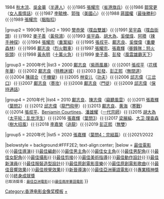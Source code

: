{{Navbox
|name  = 香港電影金像獎最佳剪接
|title = {{{1|}}}[[香港電影金像獎]][[香港電影金像獎最佳剪接|最佳剪接]]
|titlestyle = background: #FFF2E2
|groupstyle = background: #FFF2E2
|colwidth = 300px

|group1 = 1980年代
|list1 = 1983 [[周國忠]]（[[夜驚魂 (電影)|夜驚魂]]）{{·}}1984 [[鄒長根|秋木涼]]、[[吳金華 (剪接師)|吳金華]]（[[半邊人]]）{{·}}1985 [[張耀宗]]（[[省港旗兵]]）{{·}}1986 [[鄒長根|鄒常更]]（[[女人風情話]]）{{·}}1987 [[李毓槐]]、[[郭強]]（[[美國心]]）{{·}}1988 [[蔣國權]]（[[最後勝利]]）{{·}}1989 [[張耀宗]]（[[胭脂扣]]）

|group2 = 1990年代
|list2 = 1990 [[樊恭榮]]（[[喋血双雄 (1989年电影)|喋血雙雄]]）{{·}}1991 [[吴宇森]]（[[喋血街頭]]）{{·}}1992 [[麥子善]]（[[黃飛鴻 (1991年電影)|黃飛鴻]]）{{·}}1993 [[吴宇森|吳宇森]]、[[胡大為]]、[[奚傑煒]]、[[阿積 (剪接)|阿積]]（[[辣手神探]]）{{·}}1994 [[張耀宗]]（[[重案組 (電影)|重案組]]）{{·}}1995 [[張叔平]]、[[鄺志良]]、[[奚傑偉]]（[[重庆森林|重慶森林]]）{{·}}1996 [[鄺志良]]（[[烈火戰車 (1995年電影)|烈火戰車]]）{{·}}1997 [[張耀宗]]、[[張嘉輝]]（[[衝鋒隊：怒火街頭]]）{{·}}1998 [[黃永明]]（[[十萬火急 (香港電影)|十萬火急]]）{{·}}1999 [[麥子善]]、[[彭氏兄弟|彭發]]（[[風雲：雄霸天下 (1998年電影)|風雲雄霸天下]]）

|group3 = 2000年代
|list3 = 2000 [[鄺志良]]（[[紫雨風暴]]）{{·}}2001 [[張叔平]]（[[花樣年華]]）{{·}}2002 [[鄺志良]]（[[特務迷城]]）{{·}}2003 [[彭氏兄弟|彭發]]、[[彭正熙]]（[[無間道]]）{{·}}2004 [[陳祺合]]（[[千機變]]）{{·}}2005 [[林安儿]]（[[功夫 (电影)|功夫]]）{{·}}2006 [[邱志偉 (剪接師)|邱志偉]]（[[三岔口 (电影)|三岔口]]）{{·}}2007 [[鄺志良]]（[[墨攻 (电影)|墨攻]]）{{·}}2008 [[鄺志良]]（[[門徒 (電影)|門徒]]）{{·}}2009 [[邱志偉 (剪接師)|邱志偉]]（[[保持通話]]）

|group4 = 2010年代
|list4 = 2010 [[鄺志良]]、[[陳志偉 (剪接師)|陳志偉]]（[[竊聽風雲]]）{{·}}2011 [[張嘉輝]]（[[葉問2]]）{{·}}2012 [[邱志偉 (剪接師)|邱志偉]]（[[龍門飛甲 (電影)|龍門飛甲]]）{{·}}2013 [[鄺志良]]、[[黃海 (剪接師)|黄海]]（[[寒戰]]）{{·}}2014 [[張叔平]]、[[Benjamin Courtines]]、[[潘雄耀]]（[[一代宗師]]）{{·}}2015 [[胡大為]]（[[太平輪_(電影)|太平轮：乱世浮生]]）{{·}}2016 [[張嘉輝]]（[[葉問3]]）{{·}}2017 [[梁展綸]]、[[大卫·理查森‎]]（[[樹大招風]]）{{·}}2018 [[李嘉榮]]（[[追龍 (電影)|追龍]]）{{·}}2019 [[彭正熙]]（[[無雙 (電影)|無雙]]）

|group5 = 2020年代
|list5 = 2020 [[張嘉輝]]（[[葉問4：完結篇]]）{{·}}2021/2022

|belowstyle = background:#FFF2E2; text-align:center;
|below  = [[香港電影金像獎最佳電影|最佳電影]]{{·}}[[香港電影金像獎最佳導演|最佳導演]]{{·}}[[香港電影金像獎最佳編劇|最佳編劇]]{{·}}[[香港電影金像獎最佳男主角|最佳男主角]]{{·}}[[香港電影金像獎最佳女主角|最佳女主角]]{{·}}[[香港電影金像獎最佳男配角|最佳男配角]]{{·}}[[香港電影金像獎最佳女配角|最佳女配角]]{{·}}[[香港電影金像獎最佳攝影|最佳攝影]]{{·}}[[香港電影金像獎最佳剪接|最佳剪接]]{{·}}[[香港電影金像獎最佳美術指導|最佳美術指導]]{{·}}[[香港電影金像獎最佳動作設計|最佳動作設計]]{{·}}[[香港電影金像獎最佳新演員|最佳新演員]]{{·}}[[香港電影金像獎最佳服裝造型設計|最佳服裝造型設計]]{{·}}[[香港電影金像獎最佳原創電影音樂|最佳原創電影音樂]]{{·}}[[香港電影金像獎最佳原創電影歌曲|最佳原創電影歌曲]]{{·}}[[香港電影金像獎最佳音響效果|最佳音響效果]]{{·}}[[香港電影金像獎最佳視覺效果|最佳視覺效果]]{{·}}[[香港電影金像獎新晉導演|新晉導演]]{{·}}[[香港電影金像獎最佳亞洲華語電影|最佳亞洲華語電影]]{{·}}[[香港電影金像獎專業精神獎|專業精神獎]]{{·}}[[香港電影金像獎終身成就獎|終身成就獎]]<br><small>已取消獎項：[[香港電影金像獎最佳亞洲電影|最佳亞洲電影]]{{·}}[[香港電影金像獎最佳兩岸華語電影|最佳兩岸華語電影]]</small>
}}
<noinclude>
{{collapsible option}}
[[Category:香港电影金像奖模板]]
[[Category:香港電影金像獎最佳剪接得主|+]]
[[Category:香港剪接师| ]]
</noinclude>